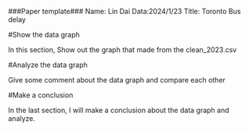 ###Paper template###
Name: Lin Dai
Data:2024/1/23
Title: Toronto Bus delay

#Show the data graph

In this section, Show out the graph that made from the clean_2023.csv

#Analyze the data graph

Give some comment about the data graph and compare each other

#Make a conclusion

In the last section, I will make a conclusion about the data graph and analyze.
